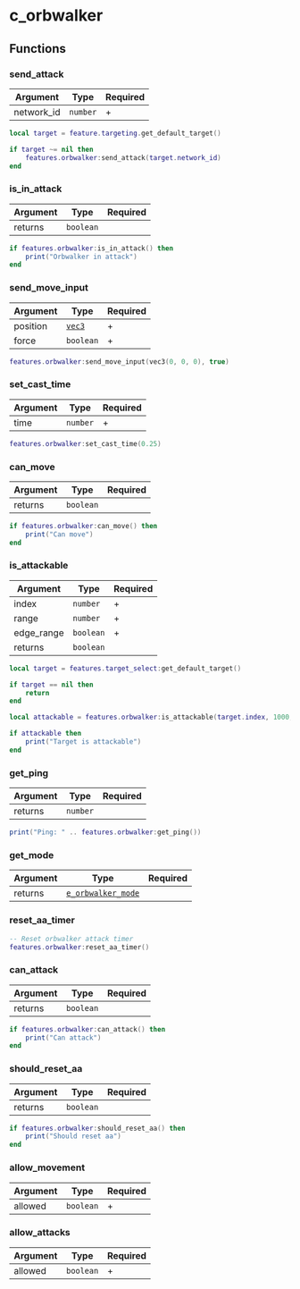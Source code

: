 # c_orbwalker

## Functions

### send_attack

| Argument   | Type     | Required |
| ---------- | -------- | -------- |
| network_id | `number` | +        |

```lua /send_attack/
local target = feature.targeting.get_default_target()

if target ~= nil then
    features.orbwalker:send_attack(target.network_id)
end
```

### is_in_attack

| Argument | Type      | Required |
| -------- | --------- | -------- |
| returns  | `boolean` |          |

```lua
if features.orbwalker:is_in_attack() then
    print("Orbwalker in attack")
end
```

### send_move_input

| Argument | Type                    | Required |
| -------- | ----------------------- | -------- |
| position | [`vec3`](/structs/vec3) | +        |
| force    | `boolean`               | +        |

```lua
features.orbwalker:send_move_input(vec3(0, 0, 0), true)
```

### set_cast_time

| Argument | Type     | Required |
| -------- | -------- | -------- |
| time     | `number` | +        |

```lua
features.orbwalker:set_cast_time(0.25)
```

### can_move

| Argument | Type      | Required |
| -------- | --------- | -------- |
| returns  | `boolean` |          |

```lua
if features.orbwalker:can_move() then
    print("Can move")
end
```

### is_attackable

| Argument   | Type      | Required |
| ---------- | --------- | -------- |
| index      | `number`  | +        |
| range      | `number`  | +        |
| edge_range | `boolean` | +        |
| returns    | `boolean` |          |

```lua /is_attackable/
local target = features.target_select:get_default_target()

if target == nil then
    return
end

local attackable = features.orbwalker:is_attackable(target.index, 1000, true)

if attackable then
    print("Target is attackable")
end
```

### get_ping

| Argument | Type     | Required |
| -------- | -------- | -------- |
| returns  | `number` |          |

```lua
print("Ping: " .. features.orbwalker:get_ping())
```

### get_mode

| Argument | Type                                          | Required |
| -------- | --------------------------------------------- | -------- |
| returns  | [`e_orbwalker_mode`](/enums/e_orbwalker_mode) |          |

### reset_aa_timer

```lua
-- Reset orbwalker attack timer
features.orbwalker:reset_aa_timer()
```

### can_attack

| Argument | Type      | Required |
| -------- | --------- | -------- |
| returns  | `boolean` |          |

```lua
if features.orbwalker:can_attack() then
    print("Can attack")
end
```

### should_reset_aa

| Argument | Type      | Required |
| -------- | --------- | -------- |
| returns  | `boolean` |          |

```lua
if features.orbwalker:should_reset_aa() then
    print("Should reset aa")
end
```

### allow_movement

| Argument | Type      | Required |
| -------- | --------- | -------- |
| allowed  | `boolean` | +        |

### allow_attacks

| Argument | Type      | Required |
| -------- | --------- | -------- |
| allowed  | `boolean` | +        |
